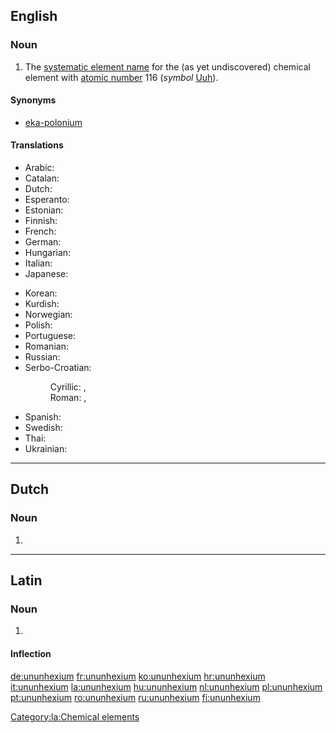 ==English==

{{elements|Uuh|ununpentium|Uup|ununseptium|Uus}}

===Noun===
{{en-noun|-}}
{{wikipedia}}

# The [[systematic element name]] for the (as yet undiscovered) chemical element with [[atomic number]] 116 (''symbol'' [[Uuh]]).

====Synonyms====
* [[eka-polonium]]

====Translations====
{{trans-top|element with atomic number 116}}
* Arabic: {{t|ar|أنون هيكسيوم|tr=’unun híksiyum|m}}
* Catalan: {{t-|ca|ununhexi|m}}
* Dutch: {{t+|nl|ununhexium|n}}
* Esperanto: {{t-|eo|ununheksio|xs=Esperanto}}
* Estonian: {{t-|et|ununheksium}}
* Finnish: {{t-|fi|ununheksium}}
* French: {{t+|fr|ununhexium|m}}
* German: {{t+|de|Ununhexium|n}}
* Hungarian: {{t+|hu|ununhexium}}
* Italian: {{t+|it|ununhexio|m}}
* Japanese: {{t-|ja|ウンウンヘキシウム|ununhekishiumu}}
{{trans-mid}}
* Korean: {{t-|ko|우눈헥슘|tr=ununheksyum|sc=Hang}}
* Kurdish: {{t|ku|ûnûnheksiyûm}}
* Norwegian: {{t-|no|ununhexium}}
* Polish: {{t+|pl|ununhexium|m}}
* Portuguese: {{t-|pt|ununhéxio|m}}
* Romanian: {{t+|ro|ununhexiu|n}}
* Russian: {{t+|ru|унунгексий|unungéksij|m}}
* Serbo-Croatian:
*: Cyrillic: {{t|sh|унунхексиј|m|sc=Cyrl}}, {{t|sh|унунхексијум|m|sc=Cyrl}}
*: Roman: {{t|sh|ununheksij|m}}, {{t|sh|ununheksijum|m}}
* Spanish: {{t+|es|ununhexio|m}}
* Swedish: {{t-|sv|ununhexium}}
* Thai: {{t|th|อูนอูนเฮกเซียม|tr=ūnūnhēgàsiam}}
* Ukrainian: {{t-|uk|унунгексій|m|tr=ununhéksij|xs=Ukrainian}}
{{trans-bottom}}

----

==Dutch==
{{wikipedia|lang=nl}}
{{elements|Uuh|ununpentium|Uup|ununseptium|Uus|lang=nl}}

===Noun===
{{nl-noun|n|-|-}}

# {{l|en|ununhexium}}

----

==Latin==
{{wikipedia|lang=la}}

===Noun===
{{la-noun|ūnūnhexium|ununhexii|ūnūnhexiī|n|second}}

# {{l|en|ununhexium}}

====Inflection====
{{la-decl-2nd-N|ununhexi|ūnūnhexi}}

[[Category:la:Chemical elements]]

[[de:ununhexium]]
[[fr:ununhexium]]
[[ko:ununhexium]]
[[hr:ununhexium]]
[[it:ununhexium]]
[[la:ununhexium]]
[[hu:ununhexium]]
[[nl:ununhexium]]
[[pl:ununhexium]]
[[pt:ununhexium]]
[[ro:ununhexium]]
[[ru:ununhexium]]
[[fi:ununhexium]]